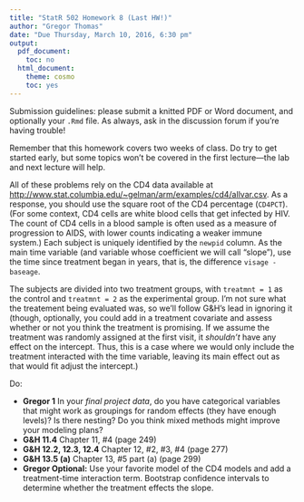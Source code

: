 ```yaml
---
title: "StatR 502 Homework 8 (Last HW!)"
author: "Gregor Thomas"
date: "Due Thursday, March 10, 2016, 6:30 pm"
output:
  pdf_document:
    toc: no
  html_document:
    theme: cosmo
    toc: yes
---
```


Submission guidelines: please submit a knitted PDF or Word document, and optionally your `.Rmd` file. As always, ask in the discussion forum if you're having trouble!

Remember that this homework covers two weeks of class. Do try to get started early, but some topics won't be covered in the first lecture---the lab and next lecture will help.

All of these problems rely on the CD4 data  available at <http://www.stat.columbia.edu/~gelman/arm/examples/cd4/allvar.csv>. As a response, you should use the square root of the CD4 percentage (`CD4PCT`). (For some context, CD4 cells are white blood cells that get infected by HIV. The count of CD4 cells in a blood sample is often used as a measure of progression to AIDS, with lower counts indicating a weaker immune system.) Each subject is uniquely identified by the `newpid` column. As the main time variable (and variable whose coefficient we will call "slope"), use the time since treatment began in years, that is, the difference `visage - baseage`.

The subjects are divided into two treatment groups, with `treatmnt = 1` as the control and `treatmnt = 2` as the experimental group. I'm not sure what the treatement being evaluated was, so we'll follow G&H's lead in ignoring it (though, optionally, you could add in a treatment covariate and assess whether or not you think the treatment is promising. If we assume the treatment was randomly assigned at the first visit, it *shouldn't* have any effect on the intercept. Thus, this is a case where we would only include the treatment interacted with the time variable, leaving its main effect out as that would fit adjust the intercept.)

Do:

- **Gregor 1** In your *final project data*, do you have categorical variables that might work as groupings for random effects (they have enough levels)? Is there nesting? Do you think mixed methods might improve your modeling plans?
- **G&H 11.4** Chapter 11, #4 (page 249)
- **G&H 12.2, 12.3, 12.4** Chapter 12, #2, #3, #4 (page 277)
- **G&H 13.5 (a)** Chapter 13, #5 part (a) (page 299)
- **Gregor Optional:** Use your favorite model of the CD4 models and add a treatment-time interaction term. Bootstrap confidence intervals to determine whether the treatment effects the slope.

